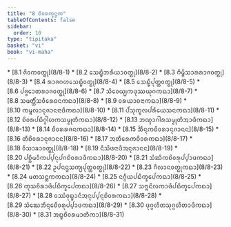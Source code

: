 ```yaml
---
title: "8 ᨧᩦᩅᩁᨠ᩠ᨡᨶ᩠ᨵᨠ"
tableOfContents: false
sidebar:
  order: 10
type: "tipitaka"
basket: "vi"
book: "vi-maha"
---
```



<DynamicBreadcrumb />



<TableOfContents book="vi-maha" section="8">
* [8.1 ᨩᩦᩅᨠᩅᨲ᩠ᨳᩩ](8/8-1)
* [8.2 ᩈᩮᨭ᩠ᨮᩥᨽᩁᩥᨿᩣᩅᨲ᩠ᨳᩩ](8/8-2)
* [8.3 ᨻᩥᨾ᩠ᨻᩥᩈᩣᩁᩁᩣᨩᩅᨲ᩠ᨳᩩ](8/8-3)
* [8.4 ᩁᩣᨩᨣᩉᩈᩮᨭ᩠ᨮᩥᩅᨲ᩠ᨳᩩ](8/8-4)
* [8.5 ᩈᩮᨭ᩠ᨮᩥᨸᩩᨲ᩠ᨲᩅᨲ᩠ᨳᩩ](8/8-5)
* [8.6 ᨸᨩ᩠ᨩᩮᩣᨲᩁᩣᨩᩅᨲ᩠ᨳᩩ](8/8-6)
* [8.7 ᩈᩥᩅᩮᨿ᩠ᨿᨠᨴᩩᩔᨿᩩᨣᨠᨳᩣ](8/8-7)
* [8.8 ᩈᨾᨲ᩠ᨲᩥᩴᩈᩅᩥᩁᩮᨧᨶᨠᨳᩣ](8/8-8)
* [8.9 ᩅᩁᨿᩣᨧᨶᩣᨠᨳᩣ](8/8-9)
* [8.10 ᨠᨾ᩠ᨻᩃᩣᨶᩩᨩᩣᨶᨶᩣᨴᩥᨠᨳᩣ](8/8-10)
* [8.11 ᨸᩴᩈᩩᨠᩪᩃᨸᩁᩥᨿᩮᩈᨶᨠᨳᩣ](8/8-11)
* [8.12 ᨧᩦᩅᩁᨸᨭᩥᨣ᩠ᨣᩤᩉᨠᩈᨾ᩠ᨾᩩᨲᩥᨠᨳᩣ](8/8-12)
* [8.13 ᨽᨱ᩠ᨯᩣᨣᩤᩁᩈᨾ᩠ᨾᩩᨲᩥᩋᩣᨴᩥᨠᨳᩣ](8/8-13)
* [8.14 ᨧᩦᩅᩁᩁᨩᨶᨠᨳᩣ](8/8-14)
* [8.15 ᨨᩥᨶ᩠ᨶᨠᨧᩦᩅᩁᩣᨶᩩᨩᩣᨶᨶ](8/8-15)
* [8.16 ᨲᩥᨧᩦᩅᩁᩣᨶᩩᨩᩣᨶᨶ](8/8-16)
* [8.17 ᩋᨲᩥᩁᩮᨠᨧᩦᩅᩁᨠᨳᩣ](8/8-17)
* [8.18 ᩅᩥᩈᩣᨡᩣᩅᨲ᩠ᨳᩩ](8/8-18)
* [8.19 ᨶᩥᩈᩦᨴᨶᩣᨴᩥᩋᨶᩩᨩᩣᨶᨶ](8/8-19)
* [8.20 ᨸᨧ᩠ᨨᩥᨾᩅᩥᨠᨸ᩠ᨸᨶᩩᨸᨣᨧᩦᩅᩁᩣᨴᩥᨠᨳᩣ](8/8-20)
* [8.21 ᩈᩴᨥᩥᨠᨧᩦᩅᩁᩩᨸ᩠ᨸᩣᨴᨠᨳᩣ](8/8-21)
* [8.22 ᩏᨸᨶᨶ᩠ᨴᩈᨠ᩠ᨿᨸᩩᨲ᩠ᨲᩅᨲ᩠ᨳᩩ](8/8-22)
* [8.23 ᨣᩥᩃᩣᨶᩅᨲ᩠ᨳᩩᨠᨳᩣ](8/8-23)
* [8.24 ᨾᨲᩈᨶ᩠ᨲᨠᨠᨳᩣ](8/8-24)
* [8.25 ᨶᨣ᩠ᨣᩥᨿᨸᨭᩥᨠ᩠ᨡᩮᨸᨠᨳᩣ](8/8-25)
* [8.26 ᨠᩩᩈᨧᩦᩁᩣᨴᩥᨸᨭᩥᨠ᩠ᨡᩮᨸᨠᨳᩣ](8/8-26)
* [8.27 ᩈᨻ᩠ᨻᨶᩦᩃᨠᩣᨴᩥᨸᨭᩥᨠ᩠ᨡᩮᨸᨠᨳᩣ](8/8-27)
* [8.28 ᩅᩔᩴᩅᩩᨭ᩠ᨮᩣᨶᩴᩋᨶᩩᨸ᩠ᨸᨶ᩠ᨶᨧᩦᩅᩁᨠᨳᩣ](8/8-28)
* [8.29 ᩈᩴᨥᩮᨽᩥᨶ᩠ᨶᩮᨧᩦᩅᩁᩩᨸ᩠ᨸᩣᨴᨠᨳᩣ](8/8-29)
* [8.30 ᨴᩩᨣ᩠ᨣᩉᩥᨲᩈᩩᨣ᩠ᨣᩉᩥᨲᩣᨴᩥᨠᨳᩣ](8/8-30)
* [8.31 ᩋᨭ᩠ᨮᨧᩦᩅᩁᨾᩣᨲᩥᨠᩣ](8/8-31)
</TableOfContents>